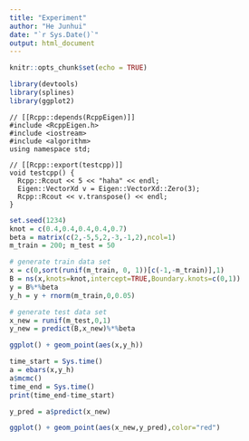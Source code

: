 ```yaml
---
title: "Experiment"
author: "He Junhui"
date: "`r Sys.Date()`"
output: html_document
---
```


```r
knitr::opts_chunk$set(echo = TRUE)
```

```r
library(devtools)
library(splines)
library(ggplot2)
```

```Rcpp
// [[Rcpp::depends(RcppEigen)]]
#include <RcppEigen.h>
#include <iostream>
#include <algorithm>
using namespace std;

// [[Rcpp::export(testcpp)]]
void testcpp() {
  Rcpp::Rcout << 5 << "haha" << endl;
  Eigen::VectorXd v = Eigen::VectorXd::Zero(3);
  Rcpp::Rcout << v.transpose() << endl;
}
```

```r
set.seed(1234)
knot = c(0.4,0.4,0.4,0.4,0.7)
beta = matrix(c(2,-5,5,2,-3,-1,2),ncol=1)
m_train = 200; m_test = 50
```

```r
# generate train data set
x = c(0,sort(runif(m_train, 0, 1))[c(-1,-m_train)],1)
B = ns(x,knots=knot,intercept=TRUE,Boundary.knots=c(0,1))
y = B%*%beta
y_h = y + rnorm(m_train,0,0.05)

# generate test data set
x_new = runif(m_test,0,1)
y_new = predict(B,x_new)%*%beta
```

```r
ggplot() + geom_point(aes(x,y_h))
```


```r
time_start = Sys.time()
a = ebars(x,y_h)
a$mcmc()
time_end = Sys.time()
print(time_end-time_start)
```


```r
y_pred = a$predict(x_new)
```

```r
ggplot() + geom_point(aes(x_new,y_pred),color="red")
```


